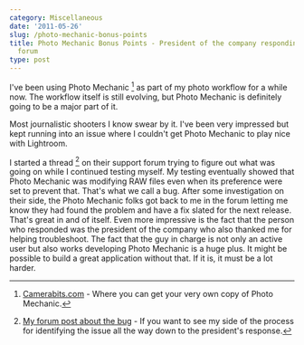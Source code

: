 ```yaml
---
category: Miscellaneous
date: '2011-05-26'
slug: /photo-mechanic-bonus-points
title: Photo Mechanic Bonus Points - President of the company responding on a support
  forum
type: post
---
```



I've been using Photo Mechanic [^1] as part of my photo workflow for a while now. The workflow itself is still evolving, but Photo Mechanic is definitely going to be a major part of it. 

Most journalistic shooters I know swear by it. I've been very impressed but kept running into an issue where I couldn't get Photo Mechanic to play nice with Lightroom. 

I started a thread [^2] on their support forum trying to figure out what was going on while I continued testing myself. My testing eventually showed that Photo Mechanic was modifying RAW files even when its preference were set to prevent that. That's what we call a bug. After some investigation on their side, the Photo Mechanic folks got back to me in the forum letting me know they had found the problem and have a fix slated for the next release. That's great in and of itself. Even more impressive is the fact that the person who responded was the president of the company who also thanked me for helping troubleshoot. The fact that the guy in charge is not only an active user but also works developing Photo Mechanic is a huge plus. It might be possible to build a great application without that. If it is, it must be a lot harder. 

[^1]: [Camerabits.com](http://www.camerabits.com/site/) - Where you can
get your very own copy of Photo Mechanic. 

[^2]: [My forum post about the bug](http://forums.camerabits.com/index.php?topic=6381.0) - If you want to see my side of the process for identifying the issue all the way down to the president's response.
